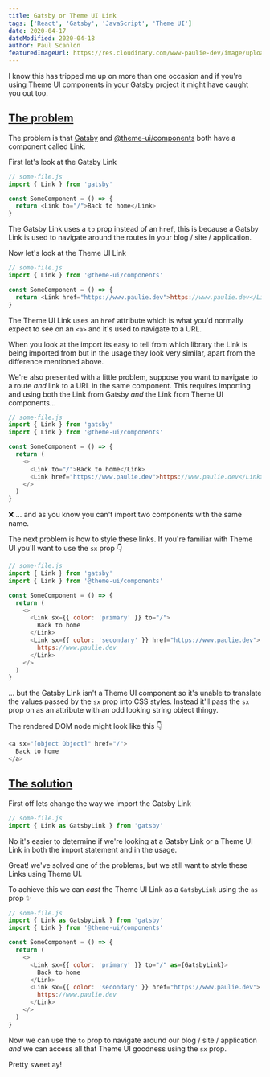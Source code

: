 ```yaml
---
title: Gatsby or Theme UI Link
tags: ['React', 'Gatsby', 'JavaScript', 'Theme UI']
date: 2020-04-17
dateModified: 2020-04-18
author: Paul Scanlon
featuredImageUrl: https://res.cloudinary.com/www-paulie-dev/image/upload/v1595915564/paulie.dev/2020/04/gatsby-or-theme-ui-link_eofadh.jpg
---
```


I know this has tripped me up on more than one occasion and if you're using Theme UI components in your Gatsby project
it might have caught you out too.

## [The problem](#the-problem)

The problem is that [Gatsby](https://www.gatsbyjs.org/docs/gatsby-link/) and
[@theme-ui/components](https://theme-ui.com/components/link) both have a component called Link.

First let's look at the Gatsby Link

<Divider />

```javascript
// some-file.js
import { Link } from 'gatsby'

const SomeComponent = () => {
  return <Link to="/">Back to home</Link>
}
```

<Divider />

The Gatsby Link uses a `to` prop instead of an `href`, this is because a Gatsby Link is used to navigate around the
routes in your blog / site / application.

Now let's look at the Theme UI Link

<Divider />

```javascript
// some-file.js
import { Link } from '@theme-ui/components'

const SomeComponent = () => {
  return <Link href="https://www.paulie.dev">https://www.paulie.dev</Link>
}
```

<Divider />

The Theme UI Link uses an `href` attribute which is what you'd normally expect to see on an `<a>` and it's used to
navigate to a URL.

When you look at the import its easy to tell from which library the Link is being imported from but in the usage they
look very similar, apart from the difference mentioned above.

We're also presented with a little problem, suppose you want to navigate to a route _and_ link to a URL in the same
component. This requires importing and using both the Link from Gatsby _and_ the Link from Theme UI components...

<Divider />

```javascript
// some-file.js
import { Link } from 'gatsby'
import { Link } from '@theme-ui/components'

const SomeComponent = () => {
  return (
    <>
      <Link to="/">Back to home</Link>
      <Link href="https://www.paulie.dev">https://www.paulie.dev</Link>
    </>
  )
}
```

<Divider />

❌ ... and as you know you can't import two components with the same name.

The next problem is how to style these links. If you're familiar with Theme UI you'll want to use the `sx` prop 👇

<Divider />

```javascript
// some-file.js
import { Link } from 'gatsby'
import { Link } from '@theme-ui/components'

const SomeComponent = () => {
  return (
    <>
      <Link sx={{ color: 'primary' }} to="/">
        Back to home
      </Link>
      <Link sx={{ color: 'secondary' }} href="https://www.paulie.dev">
        https://www.paulie.dev
      </Link>
    </>
  )
}
```

<Divider />

... but the Gatsby Link isn't a Theme UI component so it's unable to translate the values passed by the `sx` prop into
CSS styles. Instead it'll pass the `sx` prop on as an attribute with an odd looking string object thingy.

The rendered DOM node might look like this 👇

<Divider />

```javascript
<a sx="[object Object]" href="/">
  Back to home
</a>
```

<Divider />

## [The solution](#the-solution)

First off lets change the way we import the Gatsby Link

<Divider />

```javascript
// some-file.js
import { Link as GatsbyLink } from 'gatsby'
```

<Divider />

No it's easier to determine if we're looking at a Gatsby Link or a Theme UI Link in both the import statement and in the
usage.

Great! we've solved one of the problems, but we still want to style these Links using Theme UI.

To achieve this we can _cast_ the Theme UI Link as a `GatsbyLink` using the `as` prop ✨

<Divider />

```javascript
// some-file.js
import { Link as GatsbyLink } from 'gatsby'
import { Link } from '@theme-ui/components'

const SomeComponent = () => {
  return (
    <>
      <Link sx={{ color: 'primary' }} to="/" as={GatsbyLink}>
        Back to home
      </Link>
      <Link sx={{ color: 'secondary' }} href="https://www.paulie.dev">
        https://www.paulie.dev
      </Link>
    </>
  )
}
```

<Divider />

Now we can use the `to` prop to navigate around our blog / site / application _and_ we can access all that Theme UI
goodness using the `sx` prop.

Pretty sweet ay!
